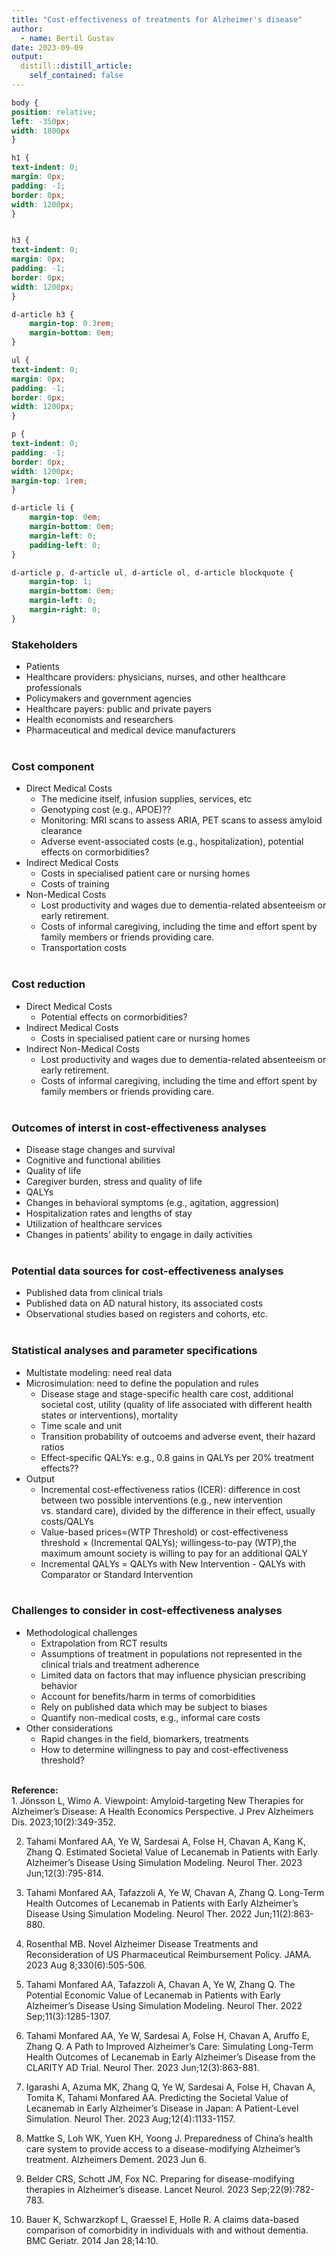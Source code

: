 ```yaml
---
title: "Cost-effectiveness of treatments for Alzheimer's disease"
author:
  - name: Bertil Gustav
date: 2023-09-09
output:
  distill::distill_article:
    self_contained: false
---
```




```css
body {
position: relative;
left: -350px;
width: 1800px
}

h1 {
text-indent: 0;
margin: 0px;
padding: -1;
border: 0px;
width: 1200px;
}


h3 {
text-indent: 0;
margin: 0px;
padding: -1;
border: 0px;
width: 1200px;
}

d-article h3 {
    margin-top: 0.3rem;
    margin-bottom: 0em;
}

ul {
text-indent: 0;
margin: 0px;
padding: -1;
border: 0px;
width: 1200px;
}

p {
text-indent: 0;
padding: -1;
border: 0px;
width: 1200px;
margin-top: 1rem;
}

d-article li {
    margin-top: 0em;
    margin-bottom: 0em;
    margin-left: 0;
    padding-left: 0;
}

d-article p, d-article ul, d-article ol, d-article blockquote {
    margin-top: 1;
    margin-bottom: 0em;
    margin-left: 0;
    margin-right: 0;
}
```

### **Stakeholders**
- Patients
- Healthcare providers: physicians, nurses, and other healthcare professionals 
- Policymakers and government agencies
- Healthcare payers: public and private payers
- Health economists and researchers
- Pharmaceutical and medical device manufacturers<br>
<br>

### **Cost component**
- Direct Medical Costs
  * The medicine itself, infusion supplies, services, etc
  * Genotyping cost (e.g., APOE)??
  * Monitoring: MRI scans to assess ARIA, PET scans to assess amyloid clearance
  * Adverse event-associated costs (e.g., hospitalization), potential effects on cormorbidities?

- Indirect Medical Costs
  * Costs in specialised patient care or nursing homes
  * Costs of training
  
- Non-Medical Costs
  * Lost productivity and wages due to dementia-related absenteeism or early retirement.
  * Costs of informal caregiving, including the time and effort spent by family members or friends providing care.
  * Transportation costs<br>
<br>

### **Cost reduction**
- Direct Medical Costs
  * Potential effects on cormorbidities?
- Indirect Medical Costs
  * Costs in specialised patient care or nursing homes
- Indirect Non-Medical Costs
  * Lost productivity and wages due to dementia-related absenteeism or early retirement.
  * Costs of informal caregiving, including the time and effort spent by family members or friends providing care.<br>
<br>


### **Outcomes of interst in cost-effectiveness analyses**
- Disease stage changes and survival
- Cognitive and functional abilities
- Quality of life
- Caregiver burden, stress and quality of life
- QALYs
- Changes in behavioral symptoms (e.g., agitation, aggression)
- Hospitalization rates and lengths of stay
- Utilization of healthcare services
- Changes in patients' ability to engage in daily activities<br>
<br>

### **Potential data sources for cost-effectiveness analyses**
- Published data from clinical trials
- Published data on AD natural history, its associated costs
- Observational studies based on registers and cohorts, etc.<br>
<br>


### **Statistical analyses and parameter specifications**
- Multistate modeling: need real data
- Microsimulation: need to define the population and rules
  * Disease stage and stage-specific health care cost, additional societal cost, utility (quality of life associated with different health states or interventions), mortality
  * Time scale and unit
  * Transition probability of outcoems and adverse event, their hazard ratios
  * Effect-specific QALYs: e.g., 0.8 gains in QALYs per 20% treatment effects??
  
- Output
  * Incremental cost-effectiveness ratios (ICER): difference in cost between two possible interventions (e.g., new intervention vs. standard care), divided by the difference in their effect, usually costs/QALYs
  * Value-based prices=(WTP Threshold) or cost-effectiveness threshold $\times$ (Incremental QALYs); willingess-to-pay (WTP),the maximum amount society is willing to pay for an additional QALY
  * Incremental QALYs = QALYs with New Intervention - QALYs with Comparator or Standard Intervention<br>
<br>



### **Challenges to consider in cost-effectiveness analyses**
- Methodological challenges
  * Extrapolation from RCT results
  * Assumptions of treatment in populations not represented in the clinical trials and treatment adherence
  * Limited data on factors that may influence physician prescribing behavior
  * Account for benefits/harm in terms of comorbidities
  * Rely on published data which may be subject to biases
  * Quantify non-medical costs, e.g., informal care costs
  
- Other considerations
  * Rapid changes in the field, biomarkers, treatments<br>
  * How to determine willingness to pay and cost-effectiveness threshold?<br>
<br>




**Reference:**<br>
1. Jönsson L, Wimo A. Viewpoint: Amyloid-targeting New Therapies for Alzheimer's Disease: A Health Economics Perspective. J Prev Alzheimers Dis. 2023;10(2):349-352.<br>

2. Tahami Monfared AA, Ye W, Sardesai A, Folse H, Chavan A, Kang K, Zhang Q. Estimated Societal Value of Lecanemab in Patients with Early Alzheimer's Disease Using Simulation Modeling. Neurol Ther. 2023 Jun;12(3):795-814.<br>

3. Tahami Monfared AA, Tafazzoli A, Ye W, Chavan A, Zhang Q. Long-Term Health Outcomes of Lecanemab in Patients with Early Alzheimer's Disease Using Simulation Modeling. Neurol Ther. 2022 Jun;11(2):863-880.<br>

4. Rosenthal MB. Novel Alzheimer Disease Treatments and Reconsideration of US Pharmaceutical Reimbursement Policy. JAMA. 2023 Aug 8;330(6):505-506.<br>

5. Tahami Monfared AA, Tafazzoli A, Chavan A, Ye W, Zhang Q. The Potential Economic Value of Lecanemab in Patients with Early Alzheimer's Disease Using Simulation Modeling. Neurol Ther. 2022 Sep;11(3):1285-1307.<br>

6. Tahami Monfared AA, Ye W, Sardesai A, Folse H, Chavan A, Aruffo E, Zhang Q. A Path to Improved Alzheimer's Care: Simulating Long-Term Health Outcomes of Lecanemab in Early Alzheimer's Disease from the CLARITY AD Trial. Neurol Ther. 2023 Jun;12(3):863-881.<br>

7. Igarashi A, Azuma MK, Zhang Q, Ye W, Sardesai A, Folse H, Chavan A, Tomita K, Tahami Monfared AA. Predicting the Societal Value of Lecanemab in Early Alzheimer's Disease in Japan: A Patient-Level Simulation. Neurol Ther. 2023 Aug;12(4):1133-1157.<br>

8. Mattke S, Loh WK, Yuen KH, Yoong J. Preparedness of China's health care system to provide access to a disease-modifying Alzheimer's treatment. Alzheimers Dement. 2023 Jun 6.<br>

9. Belder CRS, Schott JM, Fox NC. Preparing for disease-modifying therapies in Alzheimer's disease. Lancet Neurol. 2023 Sep;22(9):782-783.<br>

10. Bauer K, Schwarzkopf L, Graessel E, Holle R. A claims data-based comparison of comorbidity in individuals with and without dementia. BMC Geriatr. 2014 Jan 28;14:10.


